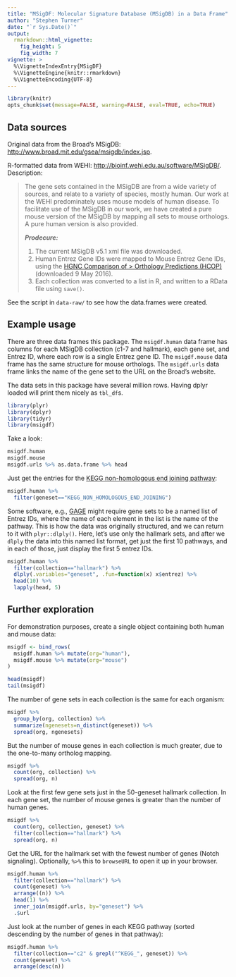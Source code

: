 ```yaml
---
title: "MSigDF: Molecular Signature Database (MSigDB) in a Data Frame"
author: "Stephen Turner"
date: "`r Sys.Date()`"
output: 
  rmarkdown::html_vignette:
    fig_height: 5
    fig_width: 7
vignette: >
  %\VignetteIndexEntry{MSigDF}
  %\VignetteEngine{knitr::rmarkdown}
  %\VignetteEncoding{UTF-8}
---
```


```r
library(knitr)
opts_chunk$set(message=FALSE, warning=FALSE, eval=TRUE, echo=TRUE)
```

## Data sources

Original data from the Broad's MSigDB: <http://www.broad.mit.edu/gsea/msigdb/index.jsp>.

R-formatted data from WEHI: <http://bioinf.wehi.edu.au/software/MSigDB/>. Description:


> The gene sets contained in the MSigDB are from a wide variety of sources, and relate to a variety of species, mostly human. Our work at the WEHI predominately uses mouse models of human disease. To facilitate use of the MSigDB in our work, we have created a pure mouse version of the MSigDB by mapping all sets to mouse orthologs. A pure human version is also provided.
> 
> **_Prodecure:_** 
> 
> 1. The current MSigDB v5.1 xml file was downloaded.
> 2. Human Entrez Gene IDs were mapped to Mouse Entrez Gene IDs, using the [HGNC Comparison of > Orthology Predictions (HCOP)](http://www.genenames.org/cgi-bin/hcop) (downloaded 9 May 2016).
> 3. Each collection was converted to a list in R, and written to a RData file using `save()`. 

See the script in `data-raw/` to see how the data.frames were created.

## Example usage

There are three data frames this package. The `msigdf.human` data frame has columns for each MSigDB collection (c1-7 and hallmark), each gene set, and Entrez ID, where each row is a single Entrez gene ID. The `msigdf.mouse` data frame has the same structure for mouse orthologs. The `msigdf.urls` data frame links the name of the gene set to the URL on the Broad's website.

The data sets in this package have several million rows. Having dplyr loaded will print them nicely as `tbl_df`s.

```r
library(plyr)
library(dplyr)
library(tidyr)
library(msigdf)
```

Take a look:

```r
msigdf.human
msigdf.mouse
msigdf.urls %>% as.data.frame %>% head
```

Just get the entries for the [KEGG non-homologous end joining pathway](http://www.genome.jp/kegg/pathway/hsa/hsa03450.html): 

```r
msigdf.human %>% 
  filter(geneset=="KEGG_NON_HOMOLOGOUS_END_JOINING")
```

Some software, e.g., [GAGE](http://bioconductor.org/packages/release/bioc/html/gage.html) might require gene sets to be a named list of Entrez IDs, where the name of each element in the list is the name of the pathway. This is how the data was originally structured, and we can return to it with `plyr::dlply()`. Here, let's use only the hallmark sets, and after we `dlply` the data into this named list format, get just the first 10 pathways, and in each of those, just display the first 5 entrez IDs.

```r
msigdf.human %>% 
  filter(collection=="hallmark") %>% 
  dlply(.variables="geneset", .fun=function(x) x$entrez) %>% 
  head(10) %>% 
  lapply(head, 5)
```

## Further exploration

For demonstration purposes, create a single object containing both human and mouse data:

```r
msigdf <- bind_rows(
  msigdf.human %>% mutate(org="human"),
  msigdf.mouse %>% mutate(org="mouse")
)
```

```r
head(msigdf)
tail(msigdf)
```

The number of gene sets in each collection is the same for each organism:

```r
msigdf %>%
  group_by(org, collection) %>%
  summarize(ngenesets=n_distinct(geneset)) %>%
  spread(org, ngenesets)
```

But the number of mouse genes in each collection is much greater, due to the one-to-many ortholog mapping.

```r
msigdf %>%
  count(org, collection) %>%
  spread(org, n)
```

Look at the first few gene sets just in the 50-geneset hallmark collection. In each gene set, the number of mouse genes is greater than the number of human genes.

```r
msigdf %>%
  count(org, collection, geneset) %>%
  filter(collection=="hallmark") %>%
  spread(org, n)
```

Get the URL for the hallmark set with the fewest number of genes (Notch signaling). Optionally, `%>%` this to `browseURL` to open it up in your browser.

```r
msigdf.human %>%
  filter(collection=="hallmark") %>%
  count(geneset) %>%
  arrange((n)) %>%
  head(1) %>%
  inner_join(msigdf.urls, by="geneset") %>%
  .$url
```

Just look at the number of genes in each KEGG pathway (sorted descending by the number of genes in that pathway):

```r
msigdf.human %>%
  filter(collection=="c2" & grepl("^KEGG_", geneset)) %>%
  count(geneset) %>% 
  arrange(desc(n))
```


